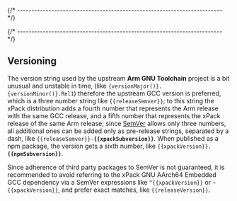 
{/* ------------------------------------------------------------------------ */}





{/* ------------------------------------------------------------------------ */}

## Versioning

The version string used by the
upstream **Arm GNU Toolchain** project is a bit unusual and unstable in time,
(like <code>{versionMajor()}.{versionMinor()}.Rel1</code>)
therefore the upstream GCC version is preferred, which
is a three number string
like <code>{{releaseSemver}}</code>;
to this string the xPack distribution adds a fourth number that represents
the Arm release with the same GCC release, and a fifth number
that represents the xPack release of the same Arm release;
since [SemVer](https://semver.org) allows only three numbers,
all additional ones can
be added only as pre-release strings, separated by a dash,
like <code>{{releaseSemver}}-<b>{{xpackSubversion}}</b></code>. When
published as a npm package, the version gets
a sixth number,
like <code>{{xpackVersion}}.<b>{{npmSubversion}}</b></code>.

Since adherence of third party packages to SemVer is not guaranteed,
it is recommended to avoid referring to the xPack GNU AArch64 Embedded GCC dependency via
a SemVer expressions
like <code>^{{xpackVersion}}</code> or <code>~{{xpackVersion}}</code>, and
prefer exact matches,
like <code>{{releaseVersion}}</code>.
